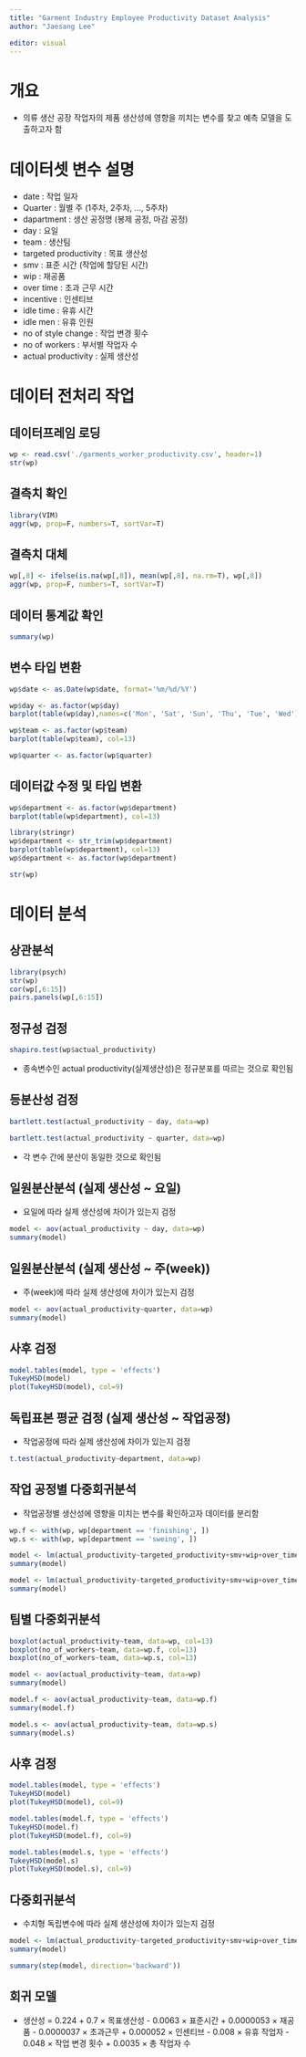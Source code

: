 ```yaml
---
title: "Garment Industry Employee Productivity Dataset Analysis"
author: "Jaesang Lee"

editor: visual
---
```


# 개요

-   의류 생산 공장 작업자의 제품 생산성에 영향을 끼치는 변수를 찾고 예측 모델을 도출하고자 함

# 데이터셋 변수 설명

-   date : 작업 일자
-   Quarter : 월별 주 (1주차, 2주차, ..., 5주차)
-   dapartment : 생산 공정명 (봉제 공정, 마감 공정)
-   day : 요일
-   team : 생산팀
-   targeted productivity : 목표 생산성
-   smv : 표준 시간 (작업에 할당된 시간)
-   wip : 재공품
-   over time : 초과 근무 시간
-   incentive : 인센티브
-   idle time : 유휴 시간
-   idle men : 유휴 인원
-   no of style change : 작업 변경 횟수
-   no of workers : 부서별 작업자 수
-   actual productivity : 실제 생산성

# 데이터 전처리 작업

## 데이터프레임 로딩

```r
wp <- read.csv('./garments_worker_productivity.csv', header=1)
str(wp)
```

## 결측치 확인

```r
library(VIM)
aggr(wp, prop=F, numbers=T, sortVar=T)
```

## 결측치 대체

```r
wp[,8] <- ifelse(is.na(wp[,8]), mean(wp[,8], na.rm=T), wp[,8])
aggr(wp, prop=F, numbers=T, sortVar=T)
```

## 데이터 통계값 확인

```r
summary(wp)
```

## 변수 타입 변환

```r
wp$date <- as.Date(wp$date, format='%m/%d/%Y')

wp$day <- as.factor(wp$day)
barplot(table(wp$day),names=c('Mon', 'Sat', 'Sun', 'Thu', 'Tue', 'Wed'), col=13)

wp$team <- as.factor(wp$team)
barplot(table(wp$team), col=13)

wp$quarter <- as.factor(wp$quarter)

```

## 데이터값 수정 및 타입 변환

```r
wp$department <- as.factor(wp$department)
barplot(table(wp$department), col=13)

library(stringr)
wp$department <- str_trim(wp$department)
barplot(table(wp$department), col=13)
wp$department <- as.factor(wp$department)

str(wp)
```

# 데이터 분석

## 상관분석

```r
library(psych)
str(wp)
cor(wp[,6:15])
pairs.panels(wp[,6:15])
```

## 정규성 검정

```r
shapiro.test(wp$actual_productivity)
```

-   종속변수인 actual productivity(실제생산성)은 정규분포를 따르는 것으로 확인됨

## 등분산성 검정

```r
bartlett.test(actual_productivity ~ day, data=wp)

bartlett.test(actual_productivity ~ quarter, data=wp)
```

-   각 변수 간에 분산이 동일한 것으로 확인됨

## 일원분산분석 (실제 생산성 \~ 요일)

-   요일에 따라 실제 생산성에 차이가 있는지 검정

```r
model <- aov(actual_productivity ~ day, data=wp)
summary(model)
```

## 일원분산분석 (실제 생산성 \~ 주(week))

-   주(week)에 따라 실제 생산성에 차이가 있는지 검정

```r
model <- aov(actual_productivity~quarter, data=wp)
summary(model)
```

## 사후 검정

```r
model.tables(model, type = 'effects')
TukeyHSD(model)
plot(TukeyHSD(model), col=9)
```

## 독립표본 평균 검정 (실제 생산성 \~ 작업공정)

-   작업공정에 따라 실제 생산성에 차이가 있는지 검정

```r
t.test(actual_productivity~department, data=wp)
```

## 작업 공정별 다중회귀분석

-   작업공정별 생산성에 영향을 미치는 변수를 확인하고자 데이터를 분리함

```r
wp.f <- with(wp, wp[department == 'finishing', ])
wp.s <- with(wp, wp[department == 'sweing', ])

model <- lm(actual_productivity~targeted_productivity+smv+wip+over_time+incentive+idle_time+idle_men+no_of_style_change+no_of_workers,data=wp.f)
summary(model)

model <- lm(actual_productivity~targeted_productivity+smv+wip+over_time+incentive+idle_time+idle_men+no_of_style_change+no_of_workers,data=wp.s)
summary(model)
```

## 팀별 다중회귀분석

```r
boxplot(actual_productivity~team, data=wp, col=13)
boxplot(no_of_workers~team, data=wp.f, col=13)
boxplot(no_of_workers~team, data=wp.s, col=13)

model <- aov(actual_productivity~team, data=wp)
summary(model)

model.f <- aov(actual_productivity~team, data=wp.f)
summary(model.f)

model.s <- aov(actual_productivity~team, data=wp.s)
summary(model.s)
```

## 사후 검정

```r
model.tables(model, type = 'effects')
TukeyHSD(model)
plot(TukeyHSD(model), col=9)

model.tables(model.f, type = 'effects')
TukeyHSD(model.f)
plot(TukeyHSD(model.f), col=9)

model.tables(model.s, type = 'effects')
TukeyHSD(model.s)
plot(TukeyHSD(model.s), col=9)
```

## 다중회귀분석

-   수치형 독립변수에 따라 실제 생산성에 차이가 있는지 검정

```r
model <- lm(actual_productivity~targeted_productivity+smv+wip+over_time+incentive+idle_time+idle_men+no_of_style_change+no_of_workers,data=wp)
summary(model)

summary(step(model, direction='backward'))
```

## 회귀 모델

-   생산성 = 0.224 + 0.7 × 목표생산성 - 0.0063 × 표준시간 + 0.0000053 × 재공품 - 0.0000037 × 초과근무 + 0.000052 × 인센티브 - 0.008 × 유휴 작업자 - 0.048 × 작업 변경 횟수 + 0.0035 × 총 작업자 수

